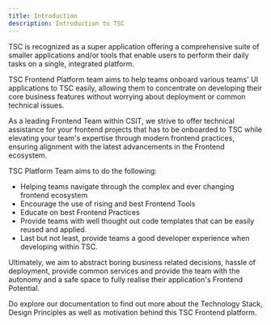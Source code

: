 ```yaml
---
title: Introduction
description: Introduction to TSC
---
```


TSC is recognized as a super application offering a comprehensive suite of smaller applications and/or tools that enable users to perform their daily tasks on a single, integrated platform.

TSC Frontend Platform team aims to help teams onboard various teams' UI applications to TSC easily, allowing them to concentrate on developing their core business features without worrying about deployment or common technical issues.

As a leading Frontend Team within CSIT, we strive to offer technical assistance for your frontend projects that has to be onboarded to TSC while elevating your team's expertise through modern frontend practices, ensuring alignment with the latest advancements in the Frontend ecosystem.

TSC Platform Team aims to do the following:

- Helping teams navigate through the complex and ever changing frontend ecosystem
- Encourage the use of rising and best Frontend Tools
- Educate on best Frontend Practices
- Provide teams with well thought out code templates that can be easily reused and applied.
- Last but not least, provide teams a good developer experience when developing within TSC.

Ultimately, we aim to abstract boring business related decisions, hassle of deployment, provide common services and provide the team with the autonomy and a safe space to fully realise their application's Frontend Potential.

Do explore our documentation to find out more about the Technology Stack, Design Principles as well as motivation behind this TSC Frontend platform.